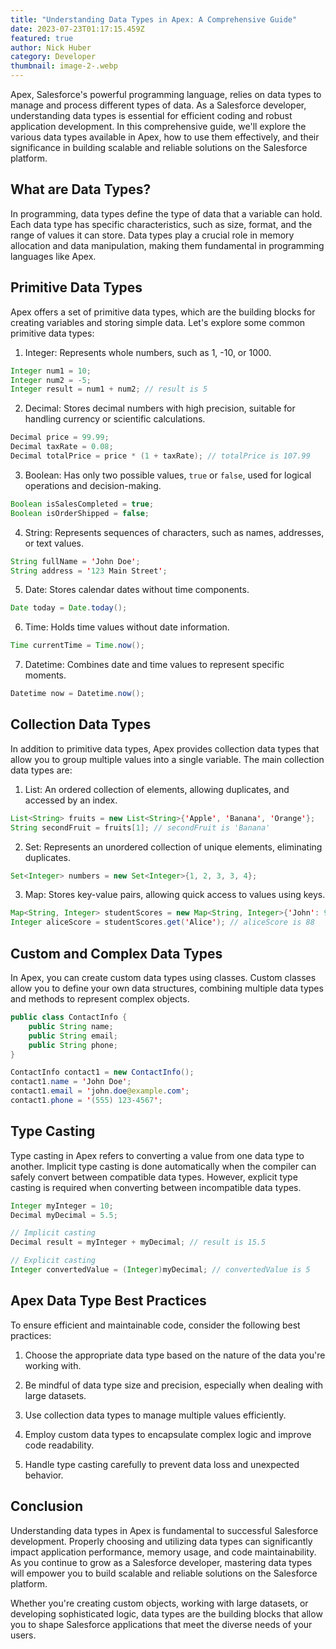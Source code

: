 ```yaml
---
title: "Understanding Data Types in Apex: A Comprehensive Guide"
date: 2023-07-23T01:17:15.459Z
featured: true
author: Nick Huber
category: Developer
thumbnail: image-2-.webp
---
```

Apex, Salesforce's powerful programming language, relies on data types to manage and process different types of data. As a Salesforce developer, understanding data types is essential for efficient coding and robust application development. In this comprehensive guide, we'll explore the various data types available in Apex, how to use them effectively, and their significance in building scalable and reliable solutions on the Salesforce platform.

## What are Data Types?

In programming, data types define the type of data that a variable can hold. Each data type has specific characteristics, such as size, format, and the range of values it can store. Data types play a crucial role in memory allocation and data manipulation, making them fundamental in programming languages like Apex.

## Primitive Data Types

Apex offers a set of primitive data types, which are the building blocks for creating variables and storing simple data. Let's explore some common primitive data types:

1. Integer: Represents whole numbers, such as 1, -10, or 1000.

```java
Integer num1 = 10;
Integer num2 = -5;
Integer result = num1 + num2; // result is 5
```

2. Decimal: Stores decimal numbers with high precision, suitable for handling currency or scientific calculations.

```java
Decimal price = 99.99;
Decimal taxRate = 0.08;
Decimal totalPrice = price * (1 + taxRate); // totalPrice is 107.99
```

3. Boolean: Has only two possible values, `true` or `false`, used for logical operations and decision-making.

```java
Boolean isSalesCompleted = true;
Boolean isOrderShipped = false;
```

4. String: Represents sequences of characters, such as names, addresses, or text values.

```java
String fullName = 'John Doe';
String address = '123 Main Street';
```

5. Date: Stores calendar dates without time components.

```java
Date today = Date.today();
```

6. Time: Holds time values without date information.

```java
Time currentTime = Time.now();
```

7. Datetime: Combines date and time values to represent specific moments.

```java
Datetime now = Datetime.now();
```

## Collection Data Types

In addition to primitive data types, Apex provides collection data types that allow you to group multiple values into a single variable. The main collection data types are:

1. List: An ordered collection of elements, allowing duplicates, and accessed by an index.

```java
List<String> fruits = new List<String>{'Apple', 'Banana', 'Orange'};
String secondFruit = fruits[1]; // secondFruit is 'Banana'
```

2. Set: Represents an unordered collection of unique elements, eliminating duplicates.

```java
Set<Integer> numbers = new Set<Integer>{1, 2, 3, 3, 4};
```

3. Map: Stores key-value pairs, allowing quick access to values using keys.

```java
Map<String, Integer> studentScores = new Map<String, Integer>{'John': 95, 'Alice': 88, 'Bob': 92};
Integer aliceScore = studentScores.get('Alice'); // aliceScore is 88
```

## Custom and Complex Data Types

In Apex, you can create custom data types using classes. Custom classes allow you to define your own data structures, combining multiple data types and methods to represent complex objects.

```java
public class ContactInfo {
    public String name;
    public String email;
    public String phone;
}

ContactInfo contact1 = new ContactInfo();
contact1.name = 'John Doe';
contact1.email = 'john.doe@example.com';
contact1.phone = '(555) 123-4567';
```

## Type Casting

Type casting in Apex refers to converting a value from one data type to another. Implicit type casting is done automatically when the compiler can safely convert between compatible data types. However, explicit type casting is required when converting between incompatible data types.

```java
Integer myInteger = 10;
Decimal myDecimal = 5.5;

// Implicit casting
Decimal result = myInteger + myDecimal; // result is 15.5

// Explicit casting
Integer convertedValue = (Integer)myDecimal; // convertedValue is 5
```

## Apex Data Type Best Practices

To ensure efficient and maintainable code, consider the following best practices:

1. Choose the appropriate data type based on the nature of the data you're working with.

2. Be mindful of data type size and precision, especially when dealing with large datasets.

3. Use collection data types to manage multiple values efficiently.

4. Employ custom data types to encapsulate complex logic and improve code readability.

5. Handle type casting carefully to prevent data loss and unexpected behavior.

## Conclusion

Understanding data types in Apex is fundamental to successful Salesforce development. Properly choosing and utilizing data types can significantly impact application performance, memory usage, and code maintainability. As you continue to grow as a Salesforce developer, mastering data types will empower you to build scalable and reliable solutions on the Salesforce platform.

Whether you're creating custom objects, working with large datasets, or developing sophisticated logic, data types are the building blocks that allow you to shape Salesforce applications that meet the diverse needs of your users.